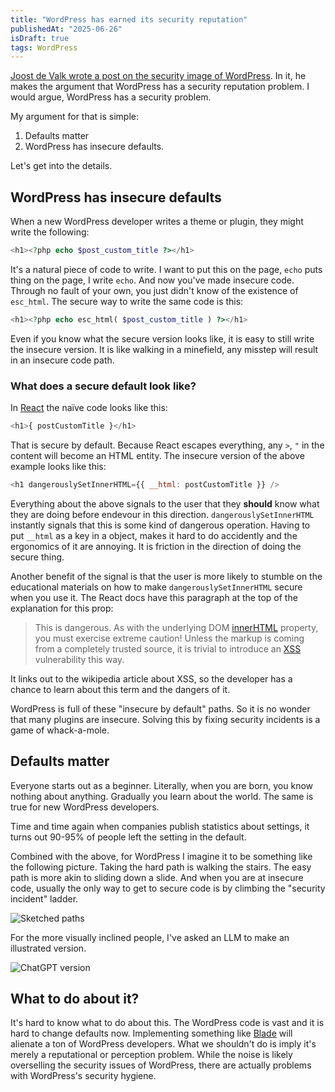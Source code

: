```yaml
---
title: "WordPress has earned its security reputation"
publishedAt: "2025-06-26"
isDraft: true
tags: WordPress
---
```



[Joost de Valk wrote a post on the security image of WordPress](https://progressplanner.com/time-to-fix-the-image/). In it, he makes the argument that WordPress has a security reputation problem. I would argue, WordPress has a security problem.

My argument for that is simple:

1. Defaults matter
2. WordPress has insecure defaults.

Let's get into the details.

## WordPress has insecure defaults

When a new WordPress developer writes a theme or plugin, they might write the following:

```php
<h1><?php echo $post_custom_title ?></h1>
```

It's a natural piece of code to write. I want to put this on the page, `echo` puts thing on the page, I write `echo`. And now you've made insecure code. Through no fault of your own, you just didn't know of the existence of `esc_html`. The secure way to write the same code is this:

```php
<h1><?php echo esc_html( $post_custom_title ) ?></h1>
```

Even if you know what the secure version looks like, it is easy to still write the insecure version. It is like walking in a minefield, any misstep will result in an insecure code path.

### What does a secure default look like?

In [React](https://react.dev) the naïve code looks like this:

```js
<h1>{ postCustomTitle }</h1>
```

That is secure by default. Because React escapes everything, any `>`, `"` in the content will become an HTML entity. The insecure version of the above example looks like this:

```js
<h1 dangerouslySetInnerHTML={{ __html: postCustomTitle }} />
```

Everything about the above signals to the user that they **should** know what they are doing before endevour in this direction. `dangerouslySetInnerHTML` instantly signals that this is some kind of dangerous operation. Having to put `__html` as a key in a object, makes it hard to do accidently and the ergonomics of it are annoying. It is friction in the direction of doing the secure thing.

Another benefit of the signal is that the user is more likely to stumble on the educational materials on how to make `dangerouslySetInnerHTML` secure when you use it. The React docs have this paragraph at the top of the explanation for this prop:

> This is dangerous. As with the underlying DOM [innerHTML](https://developer.mozilla.org/en-US/docs/Web/API/Element/innerHTML) property, you must exercise extreme caution! Unless the markup is coming from a completely trusted source, it is trivial to introduce an [XSS](https://en.wikipedia.org/wiki/Cross-site_scripting) vulnerability this way.

It links out to the wikipedia article about XSS, so the developer has a chance to learn about this term and the dangers of it.

WordPress is full of these "insecure by default" paths. So it is no wonder that many plugins are insecure. Solving this by fixing security incidents is a game of whack-a-mole.

## Defaults matter

Everyone starts out as a beginner. Literally, when you are born, you know nothing about anything. Gradually you learn about the world. The same is true for new WordPress developers.

Time and time again when companies publish statistics about settings, it turns out 90-95% of people left the setting in the default.

Combined with the above, for WordPress I imagine it to be something like the following picture. Taking the hard path is walking the stairs. The easy path is more akin to sliding down a slide. And when you are at insecure code, usually the only way to get to secure code is by climbing the "security incident" ladder.

![Sketched paths](/images/Sketched%20paths.png)

For the more visually inclined people, I've asked an LLM to make an illustrated version.

![ChatGPT version](/images/ChatGPT%20version.png)

## What to do about it?

It's hard to know what to do about this. The WordPress code is vast and it is hard to change defaults now. Implementing something like [Blade](https://laravel.com/docs/12.x/blade) will alienate a ton of WordPress developers. What we shouldn't do is imply it's merely a reputational or perception problem. While the noise is likely overselling the security issues of WordPress, there are actually problems with WordPress's security hygiene.